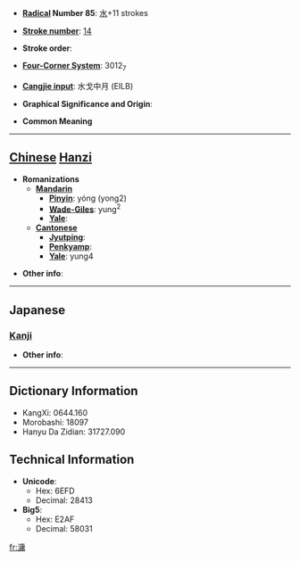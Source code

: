 * '''[[Wiktionary:Chinese radical index| Radical]] Number 85''': [[Wiktionary:Chinese radical index 水|水]]+11 strokes

* '''[[Wiktionary:Chinese total strokes index|Stroke number]]''': [[Wiktionary:Chinese total strokes index 14|14]]

* '''Stroke order''': 

* '''[[Wiktionary:Chinese four corner index|Four-Corner System]]''': 3012<sub>7</sub>

* '''[[Wiktionary:Chinese Cangjie index|Cangjie input]]''': 水戈中月 (EILB)

* '''Graphical Significance and Origin''': 

* '''Common Meaning'''

----

== [[Chinese]] [[Hanzi]] ==

* '''Romanizations'''
** '''[[Mandarin]]'''
*** '''[[Pinyin]]''': yóng (yong2)
*** '''[[Wade-Giles]]''': yung<sup>2</sup>
*** '''[[Yale]]''': 
** '''[[Cantonese]]'''
*** '''[[Jyutping]]''':
*** '''[[Penkyamp]]''': 
*** '''[[Yale]]''': yung4

* '''Other info''': 

----

==Japanese==
===[[Kanji]]===
{{kanji|on readings=[[よう]] (yō), [[ゆ]] (yu)|kun readings=}}

* '''Other info''':  

----

== Dictionary Information ==

* KangXi: 0644.160
* Morobashi: 18097
* Hanyu Da Zidian: 31727.090

== Technical Information ==

* '''Unicode''':
** Hex: 6EFD
** Decimal: 28413
* '''Big5''':
** Hex: E2AF
** Decimal: 58031

[[fr:滽]]